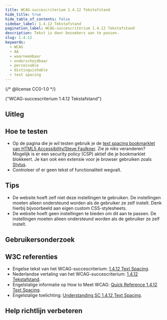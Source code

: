 ```yaml
---
title: WCAG-succescriterium 1.4.12 Tekstafstand
hide_title: true
hide_table_of_contents: false
sidebar_label: 1.4.12 Tekstafstand
pagination_label: WCAG-succescriterium 1.4.12 Tekstafstand
description: Tekst is door bezoekers aan te passen.
slug: 1.4.12
keywords:
  - WCAG
  - AA
  - waarneembaar
  - onderscheidbaar
  - perceivable
  - distinguishable
  - text spacing
---
```


{/* @license CC0-1.0 */}


<WcagHeadingGroup level={1} conformanceLevel="Niveau AA">
  {"WCAG-succescriterium 1.4.12 Tekstafstand"}
</WcagHeadingGroup>

## Uitleg

<Summary />

## Hoe te testen

- Op de pagina die je wil testen gebruik je de [<span lang="en">text spacing bookmarklet</span> van HTML5 Accessibility/Steve Faulkner](https://www.html5accessibility.com/tests/tsbookmarklet.html). Zie je niks veranderen? Mogelijk is er een security policy (CSP) aktief die je bookmarklet blokkeert. Je kan ook een extensie voor je browser gebruiken zoals [Stylus](https://github.com/openstyles/stylus).
- Controleer of er geen tekst of functionaliteit wegvalt.

## Tips

- De website hoeft zelf niet deze instellingen te gebruiken. De instellingen moeten alleen ondersteund worden als de gebruiker ze zelf instelt. Denk hierbij bijvoorbeeld aan eigen custom CSS-stylesheets.
- De website hoeft geen instellingen te bieden om dit aan te passen. De instellingen moeten alleen ondersteund worden als de gebruiker ze zelf instelt.

## Gebruikersonderzoek

<CTAGebruikersonderzoek />

## W3C referenties

- Engelse tekst van het WCAG-succescriterium: [<span lang="en">1.4.12 Text Spacing</span>](https://www.w3.org/TR/WCAG22/#text-spacing).
- Nederlandse vertaling van het WCAG-succescriterium: [1.4.12 Tekstafstand](https://www.w3.org/Translations/WCAG22-nl/#text-spacing).
- Engelstalige informatie op <span lang="en">How to Meet WCAG</span>: [<span lang="en">Quick Reference 1.4.12 Text Spacing</span>](https://www.w3.org/WAI/WCAG22/quickref/#text-spacing).
- Engelstalige toelichting: [<span lang="en">Understanding SC 1.4.12 Text Spacing</span>](https://www.w3.org/WAI/WCAG22/Understanding/text-spacing.html).

<Disclaimer />

## Help richtlijn verbeteren

<Markdown omitH1 headinglevel={3}>
  <WCAGFooterInfo />
</Markdown>
